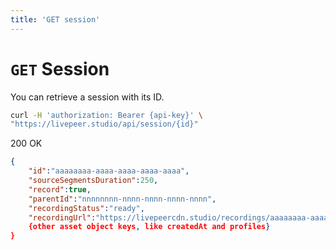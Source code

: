 ```yaml
---
title: 'GET session'
---
```


# `GET` Session

You can retrieve a session with its ID.

```bash
curl -H 'authorization: Bearer {api-key}' \
"https://livepeer.studio/api/session/{id}"
```

200 OK

```json
{
    "id":"aaaaaaaa-aaaa-aaaa-aaaa-aaaa",
    "sourceSegmentsDuration":250,
    "record":true,
    "parentId":"nnnnnnnn-nnnn-nnnn-nnnn-nnnn",
    "recordingStatus":"ready",
    "recordingUrl":"https://livepeercdn.studio/recordings/aaaaaaaa-aaaa-aaaa-aaaa-aaaa/index.m3u8",
    {other asset object keys, like createdAt and profiles}
}
```
